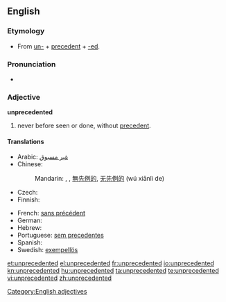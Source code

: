 ==English==

===Etymology===
* From [[un-]] + [[precedent]] + [[-ed]].

===Pronunciation===
* {{audio|en-us-unprecedented.ogg|Audio (US)}}

===Adjective===
'''unprecedented'''

# never before seen or done, without [[precedent]].

====Translations====
{{trans-top|never before seen or done, without precedent}}
* Arabic: [[غير مسبوق]]
* Chinese:
*: Mandarin: {{t|zh|空前|tr=kōngqián de|alt=空前的|sc=Hani}}, {{t|zh|前所未有|tr=qiánsuǒwèiyǒu|sc=Hani}}, [[無]][[先例]][[的]], [[无]][[先例]][[的]] (wú xiānlì de)
* Czech: {{t-|cs|bezpříkladný|m}}
* Finnish: {{t-|fi|ennennäkemätön}}
{{trans-mid}}
* French: [[sans précédent]]
* German: {{t+|de|beispiellos}}
* Hebrew: {{he-translation|חסר תקדים|ḥasar takdim}}
* Portuguese: [[sem precedentes]]
* Spanish: {{t|es|sin precedente}}
* Swedish: [[exempellös]]
{{trans-bottom}}

[[Category:English adjectives]]

[[et:unprecedented]]
[[el:unprecedented]]
[[fr:unprecedented]]
[[io:unprecedented]]
[[kn:unprecedented]]
[[hu:unprecedented]]
[[ta:unprecedented]]
[[te:unprecedented]]
[[vi:unprecedented]]
[[zh:unprecedented]]